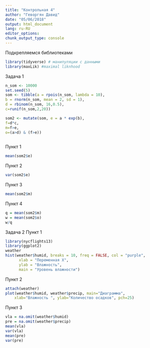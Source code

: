 ---
title: "Контрольная 4"
author: "Геворгян Давид"
date: "05/06/2018"
output: html_document
lang: ru-RU
editor_options: 
chunk_output_type: console
---

Подкрепляемся библиотеками
```{r}
library(tidyverse) # манипуляции с данными
library(maxLik) #maximal liknhood

```

Задача 1

```{r}
n_som <- 10000
set.seed(5)
som <- tibble(a = rpois(n_som, lambda = 10), 
b = rnorm(n_som, mean = 2, sd = 1),
d = rbinom(n_som, 16,0.5),
c=runif(n_som,2,20))
```

```{r}
som2 <- mutate(som, e = a * exp(b),
f=d*c,
m=f>e,
o=(a>d) & (f>e))
          
```

Пункт 1

```{r}
mean(som2$e)
```
Пункт 2
```{r}
var(som2$e)
```
Пункт 3
```{r}
mean(som2$m)
```
Пункт 4
```{r}
q = mean(som2$m)
w = mean(som2$o)
w/q
```

Задача 2
Пункт 1
```{r}
library(nycflights13)
library(ggplot2)
weather
hist(weather$humid, breaks = 10, freq = FALSE, col = "purple",
      xlab = "Переменная X",
      ylab = "Влажность",
      main = "Уровень влажности")
```
Пункт 2
```{r}
attach(weather)
plot(weather$humid, weather$precip, main="Диаграмма", 
  	xlab="Влажность ", ylab="Количество осадков", pch=25)
```

Пункт 3
```{r}
vla = na.omit(weather$humid)
pre = na.omit(weather$precip)
mean(vla)
var(vla)
mean(pre)
var(pre)
```


